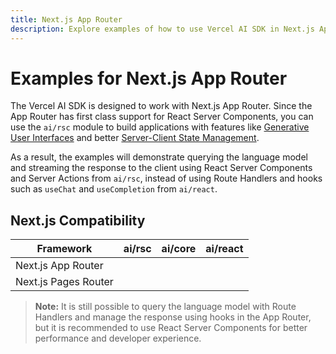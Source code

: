 ```yaml
---
title: Next.js App Router
description: Explore examples of how to use Vercel AI SDK in Next.js App Router Application.
---
```


# Examples for Next.js App Router

The Vercel AI SDK is designed to work with Next.js App Router. Since the App Router has first class support for React Server Components, you can use the `ai/rsc` module to build applications with features like [Generative User Interfaces](/docs/ai-sdk-rsc) and better [Server-Client State Management](/docs/ai-sdk-rsc/generative-ui-state).

As a result, the examples will demonstrate querying the language model and streaming the response to the client using React Server Components and Server Actions from `ai/rsc`, instead of using Route Handlers and hooks such as `useChat` and `useCompletion` from `ai/react`.

## Next.js Compatibility

| Framework            | ai/rsc   | ai/core  | ai/react |
| -------------------- | -------- | -------- | -------- |
| Next.js App Router   | <Check/> | <Check/> | <Check/> |
| Next.js Pages Router | <Cross/> | <Check/> | <Check/> |

> **Note:** It is still possible to query the language model with Route Handlers and manage the response using hooks in the App Router, but it is recommended to use React Server Components for better performance and developer experience.
